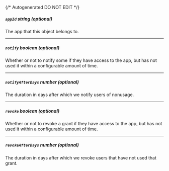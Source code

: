 {/* Autogenerated DO NOT EDIT  */}
##### `appId` _string (optional)_
The app that this object belongs to.

---
##### `notify` _boolean (optional)_
Whether or not to notify some if they have access to the app, but has not used it within a configurable amount of time.

---
##### `notifyAfterDays` _number (optional)_
The duration in days after which we notify users of nonusage.

---
##### `revoke` _boolean (optional)_
Whether or not to revoke a grant if they have access to the app, but has not used it within a configurable amount of time.

---
##### `revokeAfterDays` _number (optional)_
The duration in days after which we revoke users that have not used that grant.


